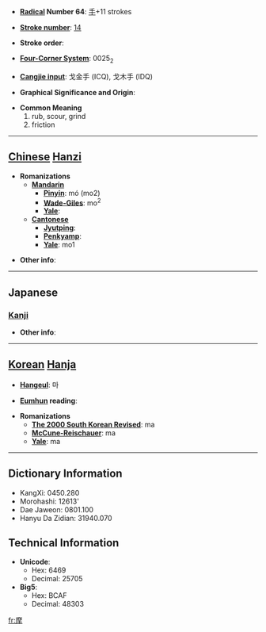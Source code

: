 * '''[[Wiktionary:Chinese radical index| Radical]] Number 64''': [[Wiktionary:Chinese radical index 手|手]]+11 strokes

* '''[[Wiktionary:Chinese total strokes index|Stroke number]]''': [[Wiktionary:Chinese total strokes index 14|14]]

* '''Stroke order''': 

* '''[[Wiktionary:Chinese four corner index|Four-Corner System]]''': 0025<sub>2</sub>

* '''[[Wiktionary:Chinese Cangjie index|Cangjie input]]''': 戈金手 (ICQ), 戈木手 (IDQ)

* '''Graphical Significance and Origin''': 

* '''Common Meaning'''
*#rub, scour, grind
*# friction


----

== [[Chinese]] [[Hanzi]] ==

* '''Romanizations'''
** '''[[Mandarin]]'''
*** '''[[Pinyin]]''': mó (mo2)
*** '''[[Wade-Giles]]''': mo<sup>2</sup>
*** '''[[Yale]]''': 
** '''[[Cantonese]]'''
*** '''[[Jyutping]]''':
*** '''[[Penkyamp]]''': 
*** '''[[Yale]]''': mo1

* '''Other info''': 

----

==Japanese==
===[[Kanji]]===
{{kanji|on readings=[[ま]] (ma)
|kun readings=[[する]] (suru)
}}

* '''Other info''':  

----

== [[Korean]] [[Hanja]] ==

* '''[[Hangeul]]''': 마

* '''[[Eumhun]] reading''': 

* '''Romanizations'''
** '''[[The 2000 South Korean Revised Romanization|The 2000 South Korean Revised]]''': ma
** '''[[McCune-Reischauer]]''': ma
** '''[[Yale]]''': ma

----

== Dictionary Information ==

* KangXi: 0450.280
* Morohashi: 12613'
* Dae Jaweon: 0801.100
* Hanyu Da Zidian: 31940.070

== Technical Information ==

* '''Unicode''':
** Hex: 6469
** Decimal: 25705
* '''Big5''':
** Hex: BCAF
** Decimal: 48303

[[fr:摩]]